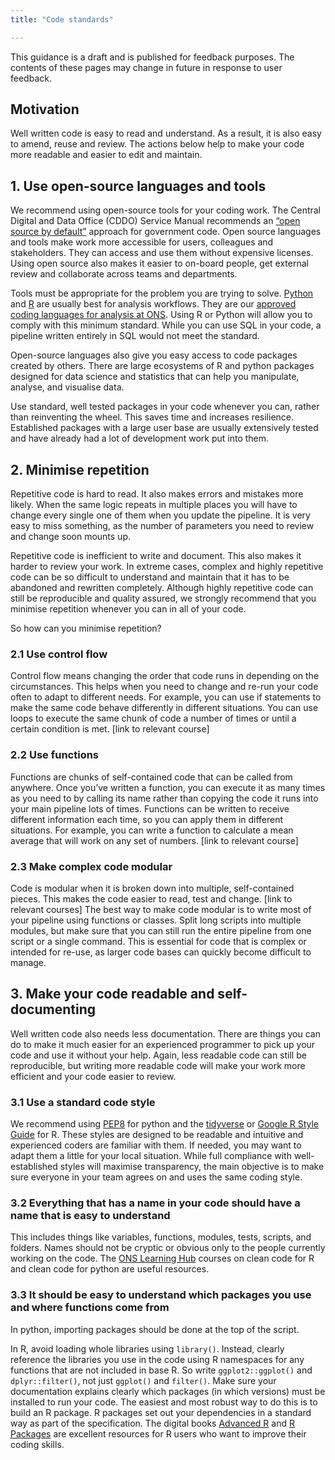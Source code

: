 ```yaml
---
title: "Code standards"

---
```

:::{.callout-note}
This guidance is a draft and is published for feedback purposes. The contents of these pages may change in future in response to user feedback.
:::

## Motivation
Well written code is easy to read and understand. As a result, it is also easy to amend, reuse and review. The actions below help to make your code more readable and easier to edit and maintain. 

## 1. Use open-source languages and tools

We recommend using open-source tools for your coding work. The Central Digital and Data Office (CDDO) Service Manual recommends an [“open source by default”](https://www.gov.uk/service-manual/technology/making-source-code-open-and-reusable#licensing-your-code) approach for government code. Open source languages and tools make work more accessible for users, colleagues and stakeholders. They can access and use them without expensive licenses. Using open source also makes it easier to on-board people, get external review and collaborate across teams and departments.  

Tools must be appropriate for the problem you are trying to solve. [Python](https://www.python.org/) and [R](https://www.r-project.org/) are usually best for analysis workflows. They are our [approved coding languages for analysis at ONS](https://officenationalstatistics.sharepoint.com/sites/onswiki/SitePages/Coding-languages-for-analysis-at-ONS.aspx). Using R or Python will allow you to comply with this minimum standard. While you can use SQL in your code, a pipeline written entirely in SQL would not meet the standard.  

Open-source languages also give you easy access to code packages created by others. There are large ecosystems of R and python packages designed for data science and statistics that can help you manipulate, analyse, and visualise data. 

Use standard, well tested packages in your code whenever you can, rather than reinventing the wheel. This saves time and increases resilience. Established packages with a large user base are usually extensively tested and have already had a lot of development work put into them. 

## 2. Minimise repetition 

Repetitive code is hard to read. It also makes errors and mistakes more likely. When the same logic repeats in multiple places you will have to change every single one of them when you update the pipeline. It is very easy to miss something, as the number of parameters you need to review and change soon mounts up. 

Repetitive code is inefficient to write and document. This also makes it harder to review your work. In extreme cases, complex and highly repetitive code can be so difficult to understand and maintain that it has to be abandoned and rewritten completely. Although highly repetitive code can still be reproducible and quality assured, we strongly recommend that you minimise repetition whenever you can in all of your code. 

So how can you minimise repetition?

### 2.1 Use control flow
Control flow means changing the order that code runs in depending on the circumstances. This helps when you need to change and re-run your code often to adapt to different needs. For example, you can use if statements to make the same code behave differently in different situations. You can use loops to execute the same chunk of code a number of times or until a certain condition is met. [link to relevant course]

### 2.2 Use functions
Functions are chunks of self-contained code that can be called from anywhere. Once you’ve written a function, you can execute it as many times as you need to by calling its name rather than copying the code it runs into your main pipeline lots of times. Functions can be written to receive different information each time, so you can apply them in different situations. For example, you can write a function to calculate a mean average that will work on any set of numbers. [link to relevant course]

### 2.3 Make complex code modular
Code is modular when it is broken down into multiple, self-contained pieces. This makes the code easier to read, test and change. [link to relevant courses] The best way to make code modular is to write most of your pipeline using functions or classes. Split long scripts into multiple modules, but make sure that you can still run the entire pipeline from one script or a single command. This is essential for code that is complex or intended for re-use, as larger code bases can quickly become difficult to manage.

## 3. Make your code readable and self-documenting
Well written code also needs less documentation. There are things you can do to make it much easier for an experienced programmer to pick up your code and use it without your help. Again, less readable code can still be reproducible, but writing more readable code will make your work more efficient and your code easier to review.

### 3.1 Use a standard code style
We recommend using [PEP8](https://peps.python.org/pep-0008/) for python and the [tidyverse](https://style.tidyverse.org/) or [Google R Style Guide](https://google.github.io/styleguide/Rguide.html) for R. These styles are designed to be readable and intuitive and experienced coders are familiar with them. If needed, you may want to adapt them a little for your local situation. While full compliance with well-established styles will maximise transparency, the main objective is to make sure everyone in your team agrees on and uses the same coding style.

### 3.2 Everything that has a name in your code should have a name that is easy to understand
This includes things like variables, functions, modules, tests, scripts, and folders. Names should not be cryptic or obvious only to the people currently working on the code. The [ONS Learning Hub](https://learninghub.ons.gov.uk/mod/page/view.php?id=7554) courses on clean code for R and clean code for python are useful resources.

### 3.3 It should be easy to understand which packages you use and where functions come from
In python, importing packages should be done at the top of the script. 

In R, avoid loading whole libraries using  `library()`. Instead, clearly reference the libraries you use in the code using R namespaces for any functions that are not included in base R. So write `ggplot2::ggplot()` and `dplyr::filter()`, not just `ggplot()` and `filter()`. Make sure your documentation explains clearly which packages (in which versions) must be installed to run your code. The easiest and most robust way to do this is to build an R package. R packages set out your dependencies in a standard way as part of the specification. The digital books [Advanced R](https://adv-r.hadley.nz/) and [R Packages](https://r-pkgs.org/) are excellent resources for R users who want to improve their coding skills.

